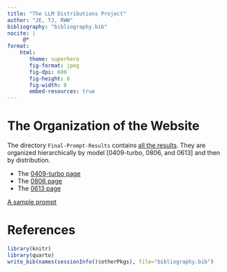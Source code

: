 ```yaml
---
title: "The LLM Distributions Project"
author: "JE, TJ, RWW"
bibliography: "bibliography.bib"
nocite: |
     @*
format:
    html:
       theme: superhero
       fig-format: jpeg
       fig-dpi: 600
       fig-height: 6
       fig-width: 8
       embed-resources: true
---
```


# The Organization of the Website

The directory `Final-Prompt-Results` contains [all the results](https://github.com/robertwwalker/LLM_Distributions/tree/main/Final-Prompt-Results).  They are organized hierarchically by model [0409-turbo, 0806, and 0613] and then by distribution.

- The [0409-turbo page](./Final-Prompt-Results/0409-turbo/Complete.Analysis-0409.html)
- The [0806 page](./Final-Prompt-Results/0806/Complete.Analysis-0806.html)
- The [0613 page](./Final-Prompt-Results/0613/Complete.Analysis.html)

[A sample prompt](./Final-Prompt-Results/Prompt-1.html)


# References

```r
library(knitr)
library(quarto)
write_bib(names(sessionInfo()$otherPkgs), file="bibliography.bib")
```
